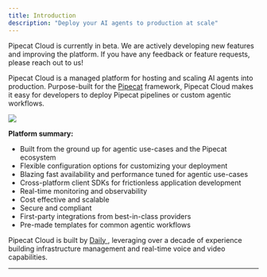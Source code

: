 ```yaml
---
title: Introduction
description: "Deploy your AI agents to production at scale"
---
```


<Warning>
  Pipecat Cloud is currently in beta. We are actively developing new features
  and improving the platform. If you have any feedback or feature requests,
  please reach out to us!
</Warning>

Pipecat Cloud is a managed platform for hosting and scaling AI agents into production. Purpose-built for the [Pipecat](https://pipecat.ai) framework, Pipecat Cloud makes it easy for developers
to deploy Pipecat pipelines or custom agentic workflows.

<Frame>
  <img src="./images/pipecatcloud-overview.png" />
</Frame>

**Platform summary:**

- Built from the ground up for agentic use-cases and the Pipecat ecosystem
- Flexible configuration options for customizing your deployment
- Blazing fast availability and performance tuned for agentic use-cases
- Cross-platform client SDKs for frictionless application development
- Real-time monitoring and observability
- Cost effective and scalable
- Secure and compliant
- First-party integrations from best-in-class providers
- Pre-made templates for common agentic workflows

Pipecat Cloud is built by [Daily <Icon icon="arrow-up-right-from-square" iconType="solid" />](https://daily.co), leveraging over a decade of experience building infrastructure
management and real-time voice and video capabilities.

---

<CardGroup cols={2}>
<Card
  title="Create your account"
  icon="user"
  href="https://pipecat.daily.co"
/>

<Card
  title="Deploy your first agent"
  icon="cloud"
  href="/quickstart"
/>
</CardGroup>
